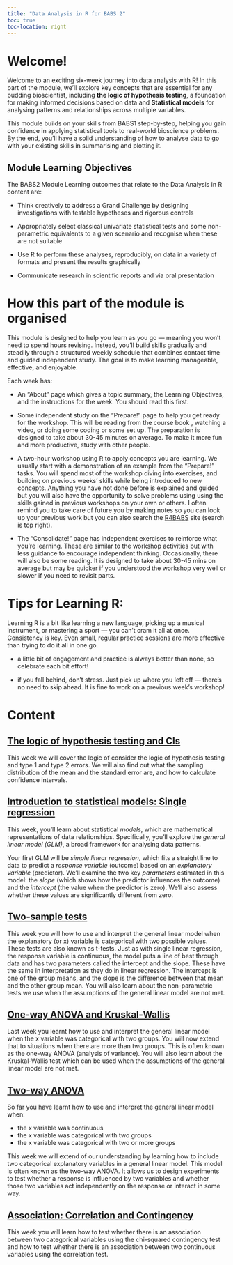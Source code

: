 ```yaml
---
title: "Data Analysis in R for BABS 2"
toc: true
toc-location: right
---
```


# Welcome!

Welcome to an exciting six-week journey into data analysis with R! In
this part of the module, we’ll explore key concepts that are essential
for any budding bioscientist, including **the logic of hypothesis
testing**, a foundation for making informed decisions based on data and
**Statistical models** for analysing patterns and relationships across
multiple variables.

This module builds on your skills from BABS1 step-by-step, helping you
gain confidence in applying statistical tools to real-world bioscience
problems. By the end, you’ll have a solid understanding of how to
analyse data to go with your existing skills in summarising and plotting
it.

## Module Learning Objectives

The BABS2 Module Learning outcomes that relate to the Data Analysis in R
content are:

-   Think creatively to address a Grand Challenge by designing
    investigations with testable hypotheses and rigorous controls

-   Appropriately select classical univariate statistical tests and some
    non-parametric equivalents to a given scenario and recognise when
    these are not suitable

-   Use R to perform these analyses, reproducibly, on data in a variety
    of formats and present the results graphically

-   Communicate research in scientific reports and via oral presentation

# How this part of the module is organised

This module is designed to help you learn as you go — meaning you won’t
need to spend hours revising. Instead, you’ll build skills gradually and
steadily through a structured weekly schedule that combines contact time
and guided independent study. The goal is to make learning manageable,
effective, and enjoyable.

Each week has:

-   An "About" page which gives a topic summary, the Learning
    Objectives, and the instructions for the week. You should read this
    first.

-   Some independent study on the "Prepare!" page to help you get ready
    for the workshop. This will be reading from the course book ,
    watching a video, or doing some coding or some set up. The
    preparation is designed to take about 30-45 minutes on average. To
    make it more fun and more productive, study with other people.

-   A two-hour workshop using R to apply concepts you are learning. We
    usually start with a demonstration of an example from the "Prepare!"
    tasks. You will spend most of the workshop diving into exercises,
    and building on previous weeks’ skills while being introduced to new
    concepts. Anything you have not done before is explained and guided
    but you will also have the opportunity to solve problems using using
    the skills gained in previous workshops on your own or others. I
    often remind you to take care of future you by making notes so you
    can look up your previous work but you can also search the
    [R4BABS](https://3mmarand.github.io/R4BABS/) site (search is top
    right).

-   The "Consolidate!" page has independent exercises to reinforce what
    you’re learning. These are similar to the workshop activities but
    with less guidance to encourage independent thinking. Occasionally,
    there will also be some reading. It is designed to take about 30-45
    mins on average but may be quicker if you understood the workshop
    very well or slower if you need to revisit parts.

# Tips for Learning R:

Learning R is a bit like learning a new language, picking up a musical
instrument, or mastering a sport — you can’t cram it all at once.
Consistency is key. Even small, regular practice sessions are more
effective than trying to do it all in one go.

-   a little bit of engagement and practice is always better than none,
    so celebrate each bit effort!

-   if you fall behind, don’t stress. Just pick up where you left off —
    there’s no need to skip ahead. It is fine to work on a previous
    week’s workshop!

# Content

## [The logic of hypothesis testing and CIs](week-1/overview.html)

This week we will cover the logic of consider the logic of hypothesis
testing and type 1 and type 2 errors. We will also find out what the
sampling distribution of the mean and the standard error are, and how to
calculate confidence intervals.

## [Introduction to statistical models: Single regression](week-2/overview.html)

This week, you’ll learn about statistical *models*, which are
mathematical representations of data relationships. Specifically, you’ll
explore the *general linear model (GLM)*, a broad framework for
analysing data patterns.

Your first GLM will be *simple linear regression*, which fits a straight
line to data to predict a *response variable* (outcome) based on an
*explanatory variable* (predictor). We’ll examine the two key
*parameters* estimated in this model: the *slope* (which shows how the
predictor influences the outcome) and the *intercept* (the value when
the predictor is zero). We’ll also assess whether these values are
significantly different from zero.

## [Two-sample tests](week-3/overview.html)

This week you will how to use and interpret the general linear model
when the explanatory (or x) variable is categorical with two possible
values. These tests are also known as t-tests. Just as with single
linear regression, the response variable is continuous, the model puts a
line of best through data and has two parameters called the intercept
and the slope. These have the same in interpretation as they do in
linear regression. The intercept is one of the group means, and the
slope is the difference between that mean and the other group mean. You
will also learn about the non-parametric tests we use when the
assumptions of the general linear model are not met.

## [One-way ANOVA and Kruskal-Wallis](week-4/overview.html)

Last week you learnt how to use and interpret the general linear model
when the x variable was categorical with two groups. You will now extend
that to situations when there are more than two groups. This is often
known as the one-way ANOVA (analysis of variance). You will also learn
about the Kruskal-Wallis test which can be used when the assumptions of
the general linear model are not met.

## [Two-way ANOVA](week-5/overview.html)

So far you have learnt how to use and interpret the general linear model
when:

-   the x variable was continuous
-   the x variable was categorical with two groups
-   the x variable was categorical with two or more groups

This week we will extend of our understanding by learning how to include
two categorical explanatory variables in a general linear model. This
model is often known as the two-way ANOVA. It allows us to design
experiments to test whether a response is influenced by two variables
and whether those two variables act independently on the response or
interact in some way.

## [Association: Correlation and Contingency](week-6/overview.html)

This week you will learn how to test whether there is an association
between two categorical variables using the chi-squared contingency test
and how to test whether there is an association between two continuous
variables using the correlation test.
